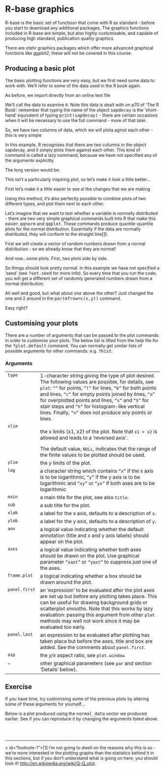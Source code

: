 <html>

<head>
<title>Getting Started with R - R-base graphics</title>
<link rel="stylesheet" type="text/css" href="stylesheet.css">

</head>

<body>

# R-base graphics 

R-base is the basic set of functiosn that come with R as standard - before you start to download any additional packages. The graphics functions included in R-base are simple, but also highly customisable, and capable of producing high standard, publication quality graphics.

There are otehr graphics packages which offer more advanced graphical functions like *ggplot2*, these will not be covered in this course.

## Producing a basic plot 

The basic plotting functions are very easy, but we first need some data to work with. We'll refer to some of the data used in the R book again.

As before, we import directly from an online text file

<!--begin.rcode
sapdecay <- read.table(
     "http://www.bio.ic.ac.uk/research/mjcraw/therbook/data/sapdecay.txt", 
     header=T
     )
end.rcode-->

 We'll call the data to examine it. Note this data is dealt with on p70 of 'The R Book'. remember that typing the name of the object <tt>sapdecay</tt> is the 'short-hand' equivalent of typing <tt>print(sapdecay)</tt> - there are certain occasions when it will be necessary to use the full command - more of that later.

<!--begin.rcode
sapdecay
end.rcode-->

So, we have two columns of data, which we will plota aginst each other - this is very simple

<!--begin.rcode
plot(sapdecay)
end.rcode-->

In this example, R recognises that there are two columns in the object sapdecay, and it simply plots them against each other. This kind of command is called a lazy command, because we have not specified any of the arguments explicitly.

The long version would be:

<!--begin.rcode
plot(
     x = sapdecay$x,
     y = sapdecay$y
     )

# Note that we can also dispence with the sapdecay$ by using the with() command:

with(
     sapdecay,
     plot(
          x = x,
          y = y
          )
     )
     

end.rcode-->

This isn't a particularly inspiring plot, so let's make it look a little better...

First let's make it a little easier to see al the changes that we are making

<!--begin.rcode


# First let's make it a little easier to see al the changes that we are making

par(mfrow = c(2,2)) 

# This command splits the plotting area into four, so we can see four plots side
# by side. We'll cover the par command in more detail in the next section. We
# then simply make four plots, one after the other, and they will fill up the
# plotting area.

with(
     sapdecay,
     plot(
          x = x,
          y = y,
          xlab = "Time (hours)",
          ylab = "Decay rate",
          type = "l",
          col = "red",
          lwd = 2,
          main = "Line"
          )
     )

with(
     sapdecay,
     plot(
          x = x,
          y = y,
          xlab = "Time (hours)",
          ylab = "Decay rate",
          type = "o",
          col = "green",
          lwd = 1,
          main = "Overplot"
          )
     )

with(
     sapdecay,
     plot(
          x = x,
          y = y,
          xlab = "Time (hours)",
          ylab = "Decay rate",
          type = "h",
          col = "blue",
          lwd = 2,
          main = "Histogram"
          )
     )

with(
     sapdecay,
     plot(
          x = x,
          y = y,
          xlab = "Time (hours)",
          ylab = "Decay rate",
          type = "s",
          col = "hotpink",
          lwd = 2,
          main = "Step"
          )
     )

# It's important that we reset the mfrow parameter at the end of plotting,
# otherwise all subsequent plots will apear on this four by four grid, which may
# not be what we want.

par(mfrow = c(1,1))

end.rcode-->

Using this method, it's also perfectly possible to combine plots of two different types, and plot them next to each other.

Let's imagine that we want to test whether a variable is normally distributed - there are two very simple graphical commands built into R that make this easier: <tt>qqnorm</tt> and <tt>qqplot</tt>. These commands produce quantile-quantile plots for the normal distribution. Essentially if the data are normally distributed, they will conform to the straight line<a href="#footnote-1">[1]</a>.

First we will create a vector of random numbers drawn from a normal distribution - so we already know that they are normal!

<!--begin.rcode
normal_data <- rnorm(100,mean=0,sd=1)

normal_data
end.rcode-->

And now...some plots. First, two plots side by side.

<!--begin.rcode

par(mfrow=c(1,2)) 

# Remember that the first number is the number of rows, the latter is the number
# of columns. So here, we have specified one row, two columns...

# Now the plots:

hist(normal_data)

qqnorm(normal_data)
qqline(normal_data)
end.rcode-->

So things should look pretty normal. In this example we have not specified a 'seed' (see <tt>?set.seed</tt> for more info). So every time that you run the code, you will get a different set of randomly generated numbers drawn from a normal distribution.

All well and good, but what about one above the other? Just changed the one and 2 around in the <tt>par(mfrow=c(x,y))</tt> command.

<!--begin.rcode

par(mfrow=c(2,1)) 

# Remember that the first number is the number of rows, the latter is the number
# of columns. So here, we have specified one row, two columns...

# Now the plots:

hist(normal_data)

qqnorm(normal_data)
qqline(normal_data)
end.rcode-->

Easy right?

## Customising your plots 

There are a number of arguments that can be passed to the plot commands in order to customise your plots. The below list is lifted from the help file for the <tt>?plot.default</tt> command. You can normally get similar lists of possible arguments for other commands: e.g. <tt>?hist</tt>.

### Arguments 

<table summary="R argblock">
<tr valign="top"><td><code>type</code></td>
<td>
1-character string giving the type of plot desired.  The
following values are possible, for details, see <code>plot</code>:
<code>""</code> for points, <code>"l"</code> for lines,
<code>"b"</code> for both points and lines,
<code>"c"</code> for empty points joined by lines,
<code>"o"</code> for overplotted points and lines,
<code>"s"</code> and <code>"S"</code> for stair steps and
<code>"h"</code> for histogram-like vertical lines.  Finally,
<code>"n"</code> does not produce any points or lines.
</td></tr>
<tr valign="top"><td><code>xlim</code></td>
<td>
the x limits (x1, x2) of the plot.  Note that <code>x1 &gt; x2</code>
is allowed and leads to a &lsquo;reversed axis&rsquo;.

The default value, <code>NULL</code>, indicates that the range of the finite values to be plotted should be used.
</td></tr>
<tr valign="top"><td><code>ylim</code></td>
<td>
the y limits of the plot.
</td></tr>
<tr valign="top"><td><code>log</code></td>
<td>
a character string which contains <code>"x"</code> if the x axis
is to be logarithmic, <code>"y"</code> if the y axis is to be logarithmic
and <code>"xy"</code> or <code>"yx"</code> if both axes are to be logarithmic.
</td></tr>
<tr valign="top"><td><code>main</code></td>
<td>
a main title for the plot, see also <code>title</code>.
</td></tr>
<tr valign="top"><td><code>sub</code></td>
<td>
a sub title for the plot.
</td></tr>
<tr valign="top"><td><code>xlab</code></td>
<td>
a label for the x axis, defaults to a description of <code>x</code>.
</td></tr>
<tr valign="top"><td><code>ylab</code></td>
<td>
a label for the y axis, defaults to a description of <code>y</code>.
</td></tr>
<tr valign="top"><td><code>ann</code></td>
<td>
a logical value indicating whether the default annotation
(title and x and y axis labels) should appear on the plot.
</td></tr>
<tr valign="top"><td><code>axes</code></td>
<td>
a logical value indicating whether both axes should be drawn on
the plot.  Use graphical parameter <code>"xaxt"</code> or <code>"yaxt"</code>
to suppress just one of the axes.
</td></tr>
<tr valign="top"><td><code>frame.plot</code></td>
<td>
a logical indicating whether a box should be drawn
around the plot.
</td></tr>
<tr valign="top"><td><code>panel.first</code></td>
<td>
an &lsquo;expression&rsquo; to be evaluated after the
plot axes are set up but before any plotting takes place.  This can
be useful for drawing background grids or scatterplot smooths.  Note
that this works by lazy evaluation: passing this argument from other
<code>plot</code> methods may well not work since it may be evaluated too
early.
</td></tr>
<tr valign="top"><td><code>panel.last</code></td>
<td>
an expression to be evaluated after plotting has
taken place but before the axes, title and box are added.  See the
comments about <code>panel.first</code>.
</td></tr>
<tr valign="top"><td><code>asp</code></td>
<td>
the <i>y/x</i> aspect ratio, see <code>plot.window</code>.
</td></tr>
<tr valign="top"><td><code>...</code></td>
<td>
other graphical parameters (see <code>par</code> and
section &lsquo;Details&rsquo; below).
</td></tr>
</table>


<div class="ex">

## Exercise 

If you have time, try customising some of the previous plots by altering some of these arguments for yourself...

Below is a plot produced using the <tt>normal_data</tt> vector we produced earlier. See if you can reproduce it by changing the arguments listed above.

<!--begin.rcode echo=FALSE,fig.height=6
plot(normal_data)
end.rcode-->


</div>


<br><br>
<hr>

< id="footnote-1">[1] I'm not going to dwell on the reasons why this is so - we're more interested in the plotting graphs than the statistics behind it in this sections, but if you don't understand what is going on here, you should look it! <a href="http://en.wikipedia.org/wiki/Q%E2%80%93Q_plot">http://en.wikipedia.org/wiki/Q-Q_plot</a>.

</body>

</html>
